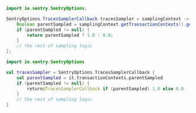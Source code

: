 ```java {tabTitle: Java}
import io.sentry.SentryOptions;

SentryOptions.TracesSamplerCallback tracesSampler = samplingContext -> {
    Boolean parentSampled = samplingContext.getTransactionContexts().getParentSampled();
    if (parentSampled != null) {
        return parentSampled ? 1.0 : 0.0;
    }
    // the rest of sampling logic
};
```

```kotlin {tabTitle: Kotlin}
import io.sentry.SentryOptions

val tracesSampler = SentryOptions.TracesSamplerCallback {
    val parentSampled = it.transactionContexts.parentSampled
    if (parentSampled != null) {
        return@TracesSamplerCallback if (parentSampled) 1.0 else 0.0
    }
    // the rest of sampling logic
}
```
